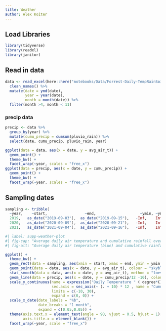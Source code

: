 ```yaml
---
title: Weather
author: Alex Koiter
---
```

## Load Libraries
```r
library(tidyverse)
library(readxl)
library(janitor)
```

## Read in data

```r
data <- read_excel(here::here("notebooks/Data/Forrest-Daily-TempRainSoil-20192021-AKoiter.xlsx")) %>%
  clean_names() %>%
  mutate(date = ymd(date),
         year = year(date),
         month = month(date)) %>%
  filter(month >4, month < 11) 
```

### precip data
```r
precip <- data %>%
  group_by(year) %>%
  mutate(cumu_precip = cumsum(pluvio_rain)) %>%
  select(date, cumu_precip, pluvio_rain, year)
```

```r
ggplot(data = data, aes(x = date, y = avg_air_t)) +
  geom_point() +
  theme_bw() +
  facet_wrap(~year, scales = "free_x")
ggplot(data = precip, aes(x = date, y = cumu_precip)) +
  geom_point() +
  theme_bw() +
  facet_wrap(~year, scales = "free_x")
```

## Sampling dates
```r
sampling <- tribble(
  ~year,    ~start,                 ~end,                    ~ymin, ~ymax,
  2019,   as_date("2019-09-03"),  as_date("2019-09-15"),   -Inf,    Inf,
  2020,   as_date("2020-09-09"),  as_date("2020-09-21"),   -Inf,    Inf,
  2021,   as_date("2021-09-04"),  as_date("2021-09-16"),   -Inf,    Inf)
```

```r
#| label: supp-weather-plot
#| fig-cap: "Average daily air temperature and cumulative rainfall over the growing season over the three year study. Red bars indicate sampling dates"
#| fig-alt: "Average daily air temperature (blue) and cumulative rainfall (black) over the growing season over the three year study. Red bars indicate sampling dates"

ggplot() + 
  theme_bw() +
  geom_rect(data = sampling, aes(xmin = start, xmax = end, ymin = ymin, ymax = ymax), alpha = 0.3, fill = "red") +
  geom_point(data = data, aes(x = date, y = avg_air_t), colour = "skyblue4", size = 2,  shape = 21, fill = "white") + 
  stat_smooth(data = data, aes(x = date, y = avg_air_t), method = "loess", se = FALSE, colour = "skyblue4", linewidth = 1) +
  geom_line(data = precip, aes(x = date, y = cumu_precip/12 -10), colour = "black") +
  scale_y_continuous(name = expression("Daily Temperature " ( degree*C)), 
                     sec.axis = sec_axis(~ (. + 10) * 12 , name = "Cumulative Precipitation (mm)"),
                     limits = c(-10, 30),
                     expand = c(0, 0)) +
  scale_x_date(date_labels = "%b", 
               date_breaks = "1 month", 
               expand = c(0.05,0.05)) +
  theme(axis.text.x = element_text(angle = 90, vjust = 0.5, hjust = 1),
        axis.title.x = element_blank()) +
  facet_wrap(~year, scale = "free_x")
```